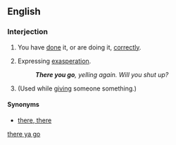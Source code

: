 <!--subst: of [[Template:sync]]-->
{{see|there ya go}}
<!--If you edit this entry, please also edit [[there ya go]] to ensure these two entries remain synchronized.-->[[Category:Synchronized entries|there ya go]]
==English==
===Interjection===
{{en-intj|pos=[[there]] [[you]] [[go]]}}
#{{informal|idiom}} You have [[do]]ne it, or are doing it, [[correctly]].
#{{informal|idiom}} Expressing [[exasperation]].
#:'''''There you go''', yelling again. Will you shut up?''
#{{informal|idiom}} (Used while [[give|giving]] someone something.)
====Synonyms====
*{{sense|used in calming}} [[there, there]]